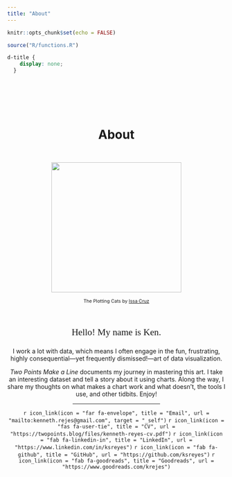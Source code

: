 ```yaml
---
title: "About"
---
```


```r
knitr::opts_chunk$set(echo = FALSE)

source("R/functions.R")
```

```css
d-title {
    display: none;
  }
```

<center>
<h1 style="text-align:center; padding: 3em 0 1em 0">About</h1>

<img src="images/logo-round-1.png" width=300; height=300; style="fig.align=center"/>

<p style="font-size: 8pt">
The Plotting Cats by [Issa Cruz](https://www.instagram.com/issadalawatatlo_/)
</p>

<p style="font-family: Karla; font-size: 16pt; padding-top: 1.5em">
Hello! My name is Ken.
</p>

I work a lot with data, which means I often engage in the fun, frustrating, highly consequential---yet frequently dismissed!---art of data visualization. 

*Two Points Make a Line* documents my journey in mastering this art. I take an interesting dataset and tell a story about it using charts. Along the way, I share my thoughts on what makes a chart work and what doesn't, the tools I use, and other tidbits. Enjoy!

<hr style="width:40%">

`r icon_link(icon = "far fa-envelope", title = "Email", url = "mailto:kenneth.rejes@gmail.com", target = "_self")` `r icon_link(icon = "fas fa-user-tie", title = "CV", url = "https://twopoints.blog/files/kenneth-reyes-cv.pdf")` `r icon_link(icon = "fab fa-linkedin-in", title = "LinkedIn", url = "https://www.linkedin.com/in/ksreyes")` `r icon_link(icon = "fab fa-github", title = "GitHub", url = "https://github.com/ksreyes")` `r icon_link(icon = "fab fa-goodreads", title = "Goodreads", url = "https://www.goodreads.com/krejes")`

</center>